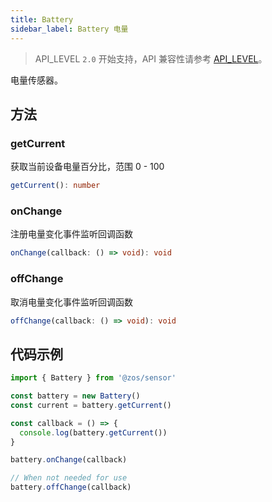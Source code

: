 ```yaml
---
title: Battery
sidebar_label: Battery 电量
---
```


> API_LEVEL `2.0` 开始支持，API 兼容性请参考 [API_LEVEL](../../../../guides/framework/device/compatibility.md)。

电量传感器。

## 方法

### getCurrent

获取当前设备电量百分比，范围 0 - 100

```ts
getCurrent(): number
```

### onChange

注册电量变化事件监听回调函数

```ts
onChange(callback: () => void): void
```

### offChange

取消电量变化事件监听回调函数

```ts
offChange(callback: () => void): void
```

## 代码示例

```js
import { Battery } from '@zos/sensor'

const battery = new Battery()
const current = battery.getCurrent()

const callback = () => {
  console.log(battery.getCurrent())
}

battery.onChange(callback)

// When not needed for use
battery.offChange(callback)
```
